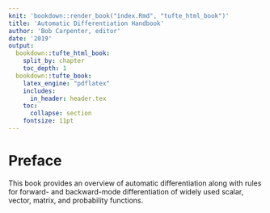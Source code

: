 ```yaml
---
knit: 'bookdown::render_book("index.Rmd", "tufte_html_book")'
title: 'Automatic Differentiation Handbook'
author: 'Bob Carpenter, editor'
date: '2019'
output:
  bookdown::tufte_html_book:
    split_by: chapter
    toc_depth: 1
  bookdown::tufte_book:
    latex_engine: "pdflatex"
    includes:
      in_header: header.tex
    toc:
      collapse: section
    fontsize: 11pt
---
```


# Preface {-}

This book provides an overview of automatic differentiation along with
rules for forward- and backward-mode differentiation of widely used
scalar, vector, matrix, and probability functions.
